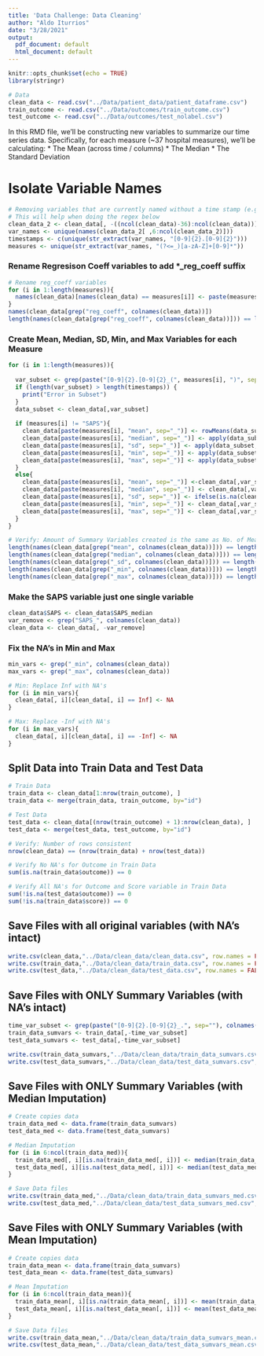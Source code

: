 ```yaml
---
title: 'Data Challenge: Data Cleaning'
author: "Aldo Iturrios"
date: "3/28/2021"
output:
  pdf_document: default
  html_document: default
---
```


```r
knitr::opts_chunk$set(echo = TRUE)
library(stringr)
```

```r
# Data
clean_data <- read.csv("../Data/patient_data/patient_dataframe.csv")
train_outcome <- read.csv("../Data/outcomes/train_outcome.csv")
test_outcome <- read.csv("../Data/outcomes/test_nolabel.csv")
```

In this RMD file, we'll be constructing new variables to summarize our time series data.
Specifically, for each measure (~37 hospital measures), we'll be calculating: 
* The Mean (across time / columns)
* The Median
* The Standard Deviation

# Isolate Variable Names

```r
# Removing variables that are currently named without a time stamp (e.g. ALT, ALP, etc.)
# This will help when doing the regex below
clean_data_2 <- clean_data[, -((ncol(clean_data)-36):ncol(clean_data))]
var_names <- unique(names(clean_data_2[ ,6:ncol(clean_data_2)]))
timestamps <- c(unique(str_extract(var_names, "[0-9]{2}.[0-9]{2}")))
measures <- unique(str_extract(var_names, "(?<=_)[a-zA-Z]+[0-9]*"))
```

### Rename Regresison Coeff variables to add *_reg_coeff suffix

```r
# Rename reg_coeff variables
for (i in 1:length(measures)){
  names(clean_data)[names(clean_data) == measures[i]] <- paste(measures[i], "reg_coeff", sep="_")
}
names(clean_data[grep("reg_coeff", colnames(clean_data))])
length(names(clean_data[grep("reg_coeff", colnames(clean_data))])) == length(measures)
```

### Create Mean, Median, SD, Min, and Max Variables for each Measure

```r
for (i in 1:length(measures)){
  
  var_subset <- grep(paste("[0-9]{2}.[0-9]{2}_(", measures[i], ")", sep=""), colnames(clean_data))
  if (length(var_subset) > length(timestamps)) {
    print("Error in Subset")
  }
  data_subset <- clean_data[,var_subset]
  
  if (measures[i] != "SAPS"){
    clean_data[paste(measures[i], "mean", sep="_")] <- rowMeans(data_subset, na.rm = TRUE)
    clean_data[paste(measures[i], "median", sep="_")] <- apply(data_subset, 1, median, na.rm = TRUE)
    clean_data[paste(measures[i], "sd", sep="_")] <- apply(data_subset, 1, sd, na.rm = TRUE)
    clean_data[paste(measures[i], "min", sep="_")] <- apply(data_subset, 1, min, na.rm = TRUE)
    clean_data[paste(measures[i], "max", sep="_")] <- apply(data_subset, 1, max, na.rm = TRUE)
  }
  else{
    clean_data[paste(measures[i], "mean", sep="_")] <-clean_data[,var_subset]
    clean_data[paste(measures[i], "median", sep="_")] <- clean_data[,var_subset]
    clean_data[paste(measures[i], "sd", sep="_")] <- ifelse(is.na(clean_data[,var_subset]), 0, NA)
    clean_data[paste(measures[i], "min", sep="_")] <- clean_data[,var_subset]
    clean_data[paste(measures[i], "max", sep="_")] <- clean_data[,var_subset]
  }
}

# Verify: Amount of Summary Variables created is the same as No. of Measures
length(names(clean_data[grep("mean", colnames(clean_data))])) == length(measures)
length(names(clean_data[grep("median", colnames(clean_data))])) == length(measures)
length(names(clean_data[grep("_sd", colnames(clean_data))])) == length(measures)
length(names(clean_data[grep("_min", colnames(clean_data))])) == length(measures)
length(names(clean_data[grep("_max", colnames(clean_data))])) == length(measures)
```

### Make the SAPS variable just one single variable

```r
clean_data$SAPS <- clean_data$SAPS_median
var_remove <- grep("SAPS_", colnames(clean_data))
clean_data <- clean_data[, -var_remove]
```

### Fix the NA's in Min and Max

```r
min_vars <- grep("_min", colnames(clean_data))
max_vars <- grep("_max", colnames(clean_data))

# Min: Replace Inf with NA's
for (i in min_vars){
  clean_data[, i][clean_data[, i] == Inf] <- NA
}

# Max: Replace -Inf with NA's
for (i in max_vars){
  clean_data[, i][clean_data[, i] == -Inf] <- NA
}
```

## Split Data into Train Data and Test Data

```r
# Train Data
train_data <- clean_data[1:nrow(train_outcome), ]
train_data <- merge(train_data, train_outcome, by="id")

# Test Data
test_data <- clean_data[(nrow(train_outcome) + 1):nrow(clean_data), ]
test_data <- merge(test_data, test_outcome, by="id")

# Verify: Number of rows consistent
nrow(clean_data) == (nrow(train_data) + nrow(test_data))

# Verify No NA's for Outcome in Train Data 
sum(is.na(train_data$outcome)) == 0

# Verify All NA's for Outcome and Score variable in Train Data 
sum(!is.na(test_data$outcome)) == 0
sum(!is.na(train_data$score)) == 0
```

## Save Files with all original variables (with NA's intact)

```r
write.csv(clean_data,"../Data/clean_data/clean_data.csv", row.names = FALSE)
write.csv(train_data,"../Data/clean_data/train_data.csv", row.names = FALSE)
write.csv(test_data,"../Data/clean_data/test_data.csv", row.names = FALSE)
```

## Save Files with ONLY Summary Variables (with NA's intact)

```r
time_var_subset <- grep(paste("[0-9]{2}.[0-9]{2}_.", sep=""), colnames(clean_data))
train_data_sumvars <- train_data[,-time_var_subset]
test_data_sumvars <- test_data[,-time_var_subset]
```

```r
write.csv(train_data_sumvars,"../Data/clean_data/train_data_sumvars.csv", row.names = FALSE)
write.csv(test_data_sumvars,"../Data/clean_data/test_data_sumvars.csv", row.names = FALSE)
```

## Save Files with ONLY Summary Variables (with Median Imputation)

```r
# Create copies data 
train_data_med <- data.frame(train_data_sumvars)
test_data_med <- data.frame(test_data_sumvars)

# Median Imputation
for (i in 6:ncol(train_data_med)){
  train_data_med[, i][is.na(train_data_med[, i])] <- median(train_data_med[, i], na.rm = TRUE)
  test_data_med[, i][is.na(test_data_med[, i])] <- median(test_data_med[, i], na.rm = TRUE)
}

# Save Data files
write.csv(train_data_med,"../Data/clean_data/train_data_sumvars_med.csv", row.names = FALSE)
write.csv(test_data_med,"../Data/clean_data/test_data_sumvars_med.csv", row.names = FALSE)
```

## Save Files with ONLY Summary Variables (with Mean Imputation)

```r
# Create copies data 
train_data_mean <- data.frame(train_data_sumvars)
test_data_mean <- data.frame(test_data_sumvars)

# Mean Imputation
for (i in 6:ncol(train_data_mean)){
  train_data_mean[, i][is.na(train_data_mean[, i])] <- mean(train_data_mean[, i], na.rm = TRUE)
  test_data_mean[, i][is.na(test_data_mean[, i])] <- mean(test_data_mean[, i], na.rm = TRUE)
}

# Save Data files
write.csv(train_data_mean,"../Data/clean_data/train_data_sumvars_mean.csv", row.names = FALSE)
write.csv(test_data_mean,"../Data/clean_data/test_data_sumvars_mean.csv", row.names = FALSE)
```

